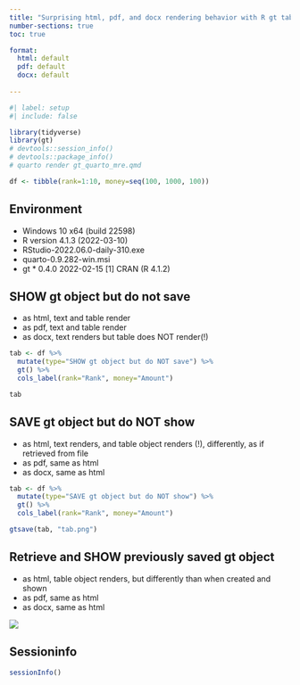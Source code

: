 ```yaml
---
title: "Surprising html, pdf, and docx rendering behavior with R gt table objects"
number-sections: true
toc: true

format: 
  html: default
  pdf: default
  docx: default
    
---
```


```r
#| label: setup
#| include: false

library(tidyverse)
library(gt)
# devtools::session_info()
# devtools::package_info()
# quarto render gt_quarto_mre.qmd

df <- tibble(rank=1:10, money=seq(100, 1000, 100))


```


## Environment

- Windows 10 x64 (build 22598)
- R version 4.1.3 (2022-03-10)
- RStudio-2022.06.0-daily-310.exe
- quarto-0.9.282-win.msi
- gt * 0.4.0  2022-02-15 [1] CRAN (R 4.1.2)


\newpage
## SHOW gt object but do not save

-   as html, text and table render
-   as pdf, text and table render
-   as docx, text renders but table does NOT render(!)

```r

tab <- df %>% 
  mutate(type="SHOW gt object but do NOT save") %>%
  gt() %>% 
  cols_label(rank="Rank", money="Amount")

tab

```


\newpage
## SAVE gt object but do NOT show

- as html, text renders, and table object renders (!), differently, as if retrieved from file
- as pdf, same as html
- as docx, same as html

```r

tab <- df %>% 
  mutate(type="SAVE gt object but do NOT show") %>%
  gt() %>% 
  cols_label(rank="Rank", money="Amount")

gtsave(tab, "tab.png")

```

\newpage
## Retrieve and SHOW previously saved gt object

- as html, table object renders, but differently than when created and shown
- as pdf, same as html
- as docx, same as html

![](tab.png)

## Sessioninfo

```r
sessionInfo()
```


